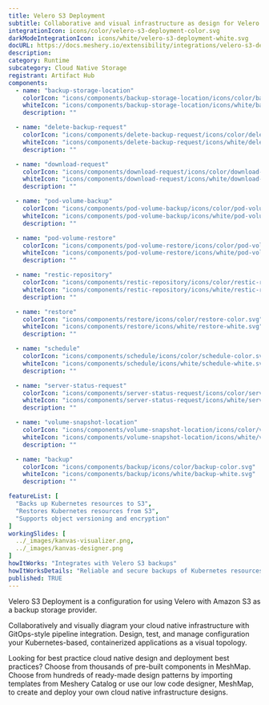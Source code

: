 ---
title: Velero S3 Deployment
subtitle: Collaborative and visual infrastructure as design for Velero S3 Deployment
integrationIcon: icons/color/velero-s3-deployment-color.svg
darkModeIntegrationIcon: icons/white/velero-s3-deployment-white.svg
docURL: https://docs.meshery.io/extensibility/integrations/velero-s3-deployment
description: 
category: Runtime
subcategory: Cloud Native Storage
registrant: Artifact Hub
components:
  - name: "backup-storage-location"
    colorIcon: "icons/components/backup-storage-location/icons/color/backup-storage-location-color.svg"
    whiteIcon: "icons/components/backup-storage-location/icons/white/backup-storage-location-white.svg"
    description: ""

  - name: "delete-backup-request"
    colorIcon: "icons/components/delete-backup-request/icons/color/delete-backup-request-color.svg"
    whiteIcon: "icons/components/delete-backup-request/icons/white/delete-backup-request-white.svg"
    description: ""

  - name: "download-request"
    colorIcon: "icons/components/download-request/icons/color/download-request-color.svg"
    whiteIcon: "icons/components/download-request/icons/white/download-request-white.svg"
    description: ""

  - name: "pod-volume-backup"
    colorIcon: "icons/components/pod-volume-backup/icons/color/pod-volume-backup-color.svg"
    whiteIcon: "icons/components/pod-volume-backup/icons/white/pod-volume-backup-white.svg"
    description: ""

  - name: "pod-volume-restore"
    colorIcon: "icons/components/pod-volume-restore/icons/color/pod-volume-restore-color.svg"
    whiteIcon: "icons/components/pod-volume-restore/icons/white/pod-volume-restore-white.svg"
    description: ""

  - name: "restic-repository"
    colorIcon: "icons/components/restic-repository/icons/color/restic-repository-color.svg"
    whiteIcon: "icons/components/restic-repository/icons/white/restic-repository-white.svg"
    description: ""

  - name: "restore"
    colorIcon: "icons/components/restore/icons/color/restore-color.svg"
    whiteIcon: "icons/components/restore/icons/white/restore-white.svg"
    description: ""

  - name: "schedule"
    colorIcon: "icons/components/schedule/icons/color/schedule-color.svg"
    whiteIcon: "icons/components/schedule/icons/white/schedule-white.svg"
    description: ""

  - name: "server-status-request"
    colorIcon: "icons/components/server-status-request/icons/color/server-status-request-color.svg"
    whiteIcon: "icons/components/server-status-request/icons/white/server-status-request-white.svg"
    description: ""

  - name: "volume-snapshot-location"
    colorIcon: "icons/components/volume-snapshot-location/icons/color/volume-snapshot-location-color.svg"
    whiteIcon: "icons/components/volume-snapshot-location/icons/white/volume-snapshot-location-white.svg"
    description: ""

  - name: "backup"
    colorIcon: "icons/components/backup/icons/color/backup-color.svg"
    whiteIcon: "icons/components/backup/icons/white/backup-white.svg"
    description: ""

featureList: [
  "Backs up Kubernetes resources to S3",
  "Restores Kubernetes resources from S3",
  "Supports object versioning and encryption"
]
workingSlides: [
  ../_images/kanvas-visualizer.png,
  ../_images/kanvas-designer.png
]
howItWorks: "Integrates with Velero S3 backups"
howItWorksDetails: "Reliable and secure backups of Kubernetes resources to Amazon S3"
published: TRUE
---
<p>
Velero S3 Deployment is a configuration for using Velero with Amazon S3 as a backup storage provider.
</p>
<p>
    Collaboratively and visually diagram your cloud native infrastructure with GitOps-style pipeline integration. Design, test, and manage configuration your Kubernetes-based, containerized applications as a visual topology.
</p>
<p>
    Looking for best practice cloud native design and deployment best practices? Choose from thousands of pre-built components in MeshMap. Choose from hundreds of ready-made design patterns by importing templates from Meshery Catalog or use our low code designer, MeshMap, to create and deploy your own cloud native infrastructure designs.
</p>

